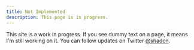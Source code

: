 ```yaml
---
title: Not Implemented
description: This page is in progress.
---
```


<Callout icon="💡" type="info">

This site is a work in progress. If you see dummy text on a page, it means I'm still working on it. You can follow updates on Twitter [@shadcn](https://twitter.com/shadcn).

</Callout>
